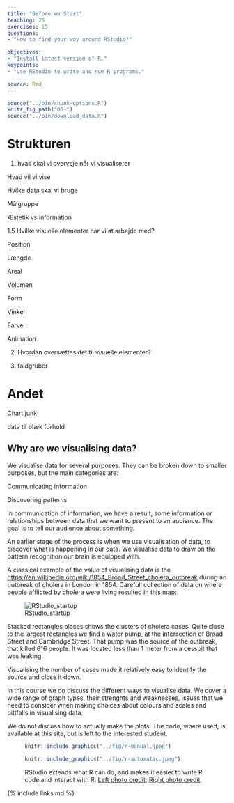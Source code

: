 ```yaml
---
title: "Before we Start"
teaching: 25
exercises: 15
questions:
- "How to find your way around RStudio?"

objectives:
- "Install latest version of R."
keypoints:
- "Use RStudio to write and run R programs."

source: Rmd
---
```


```r
source("../bin/chunk-options.R")
knitr_fig_path("00-")
source("../bin/download_data.R")
```


# Strukturen

1. hvad skal vi overveje når vi visualiserer

Hvad vil vi vise

Hvilke data skal vi bruge

Målgruppe

Æstetik vs information

1.5 Hvilke visuelle elementer har vi at arbejde med?

Position

Længde

Areal

Volumen

Form

Vinkel

Farve

Animation

2. Hvordan oversættes det til visuelle elementer?

3. faldgruber




# Andet

Chart junk

data til blæk forhold




## Why are we visualising data? ##

We visualise data for several purposes. They can be broken down to smaller 
purposes, but the main categories are:

Communicating information

Discovering patterns

In communication of information, we have a result, some information or 
relationships between data that we want to present to an audience. The goal is
to tell our audience about something.

An earlier stage of the process is when we use visualisation of data, to discover 
what is happening in our data. We visualise data to draw on the pattern 
recognition our brain is equipped with.

A classical example of the value of visualising data is the 
[https://en.wikipedia.org/wiki/1854_Broad_Street_cholera_outbreak](work done by John Snow)
during an outbreak of cholera in London in 1854. Carefull collection of data on
where people afflicted by cholera were living resulted in this map:

![RStudio_startup](../fig/1024px-Snow-cholera-map-1.jpg)

Stacked rectangles places shows the clusters of cholera cases. Quite close to 
the largest rectangles we find a water pump, at the intersection of Broad Street
and Cambridge Street. That pump was the source of the outbreak, that killed 616 
people. It was located less than 1 meter from a cesspit that was leaking.

Visualising the number of cases made it relatively easy to identify the source 
and close it down.


In this course we do discuss the different ways to visualise data. We cover a 
wide range of graph types, their strenghts and weaknesses, issues that we need
to consider when making choices about colours and scales and pittfalls in 
visualising data. 

We do not discuss how to actually make the plots. The code, where used, 
is available at this site, but is left to the interested student. 




<figure>
<div class="row">
<div class="col-md-6">
```r
knitr::include_graphics("../fig/r-manual.jpeg")
```
</div>
<div class="col-md-6">
```r
knitr::include_graphics("../fig/r-automatic.jpeg")
```
</div>
</div>
<figcaption>
RStudio extends what R can do, and makes it easier to write R code and interact
with R. <a href="https://unsplash.com/photos/D19rXKDUPYM">Left photo credit</a>; <a href="https://unsplash.com/photos/Wec3M4dY_LE">Right photo credit</a>.
</figcaption>
</figure>



{% include links.md %}
